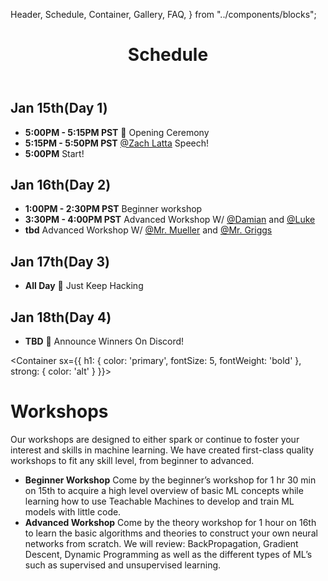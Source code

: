   Header,
  Schedule,
  Container,
  Gallery,
  FAQ,
} from "../components/blocks";

<Header sx={{ bg: 'accent' }}>

# Schedule

</Header>

<Schedule>

## Jan 15th(Day 1)

- **5:00PM - 5:15PM PST** 📢 Opening Ceremony
- **5:15PM - 5:50PM PST** [@Zach Latta](https://twitter.com/zachlatta?s=20) Speech!
- **5:00PM** Start!


## Jan 16th(Day 2)
- **1:00PM - 2:30PM PST** Beginner workshop
- **3:30PM - 4:00PM PST** Advanced Workshop W/ [@Damian](#) and [@Luke](#)
- **tbd** Advanced Workshop W/ [@Mr. Mueller](#) and [@Mr. Griggs](#)

## Jan 17th(Day 3)

- **All Day** 🛑 Just Keep Hacking

## Jan 18th(Day 4)

- **TBD** 🛑 Announce Winners On Discord!

</Schedule>

<Container 
  sx={{
    h1: {
      color: 'primary',
      fontSize: 5,
      fontWeight: 'bold'
    },
    strong: {
      color: 'alt'
    }
  }}>

# Workshops

Our workshops are designed to either spark or continue to foster your interest and skills in machine learning. We have created first-class quality workshops to fit any skill level, from beginner to advanced.

<FAQ>

- **Beginner Workshop**
  Come by the beginner’s workshop for 1 hr 30 min on 15th to acquire a high level overview of basic ML concepts while learning how to use Teachable Machines to develop and train ML models with little code.
- **Advanced Workshop**
  Come by the theory workshop for 1 hour on 16th to learn the basic algorithms and theories to construct your own neural networks from scratch. We will review: BackPropagation, Gradient Descent, Dynamic Programming as well as the different types of ML’s such as supervised and unsupervised learning.

</FAQ>

</Container>
